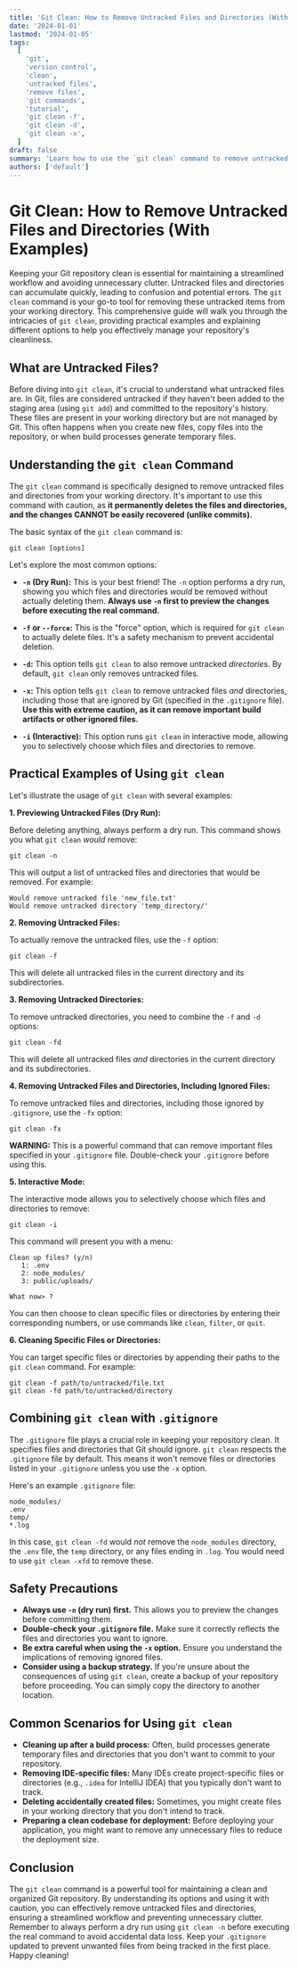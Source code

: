```yaml
---
title: 'Git Clean: How to Remove Untracked Files and Directories (With Examples)'
date: '2024-01-01'
lastmod: '2024-01-05'
tags:
  [
    'git',
    'version control',
    'clean',
    'untracked files',
    'remove files',
    'git commands',
    'tutorial',
    'git clean -f',
    'git clean -d',
    'git clean -x',
  ]
draft: false
summary: 'Learn how to use the `git clean` command to remove untracked files and directories from your working directory, ensuring a clean and organized codebase. This comprehensive guide provides detailed explanations and practical examples of common `git clean` usages.'
authors: ['default']
---
```


# Git Clean: How to Remove Untracked Files and Directories (With Examples)

Keeping your Git repository clean is essential for maintaining a streamlined workflow and avoiding unnecessary clutter. Untracked files and directories can accumulate quickly, leading to confusion and potential errors. The `git clean` command is your go-to tool for removing these untracked items from your working directory. This comprehensive guide will walk you through the intricacies of `git clean`, providing practical examples and explaining different options to help you effectively manage your repository's cleanliness.

## What are Untracked Files?

Before diving into `git clean`, it's crucial to understand what untracked files are. In Git, files are considered untracked if they haven't been added to the staging area (using `git add`) and committed to the repository's history. These files are present in your working directory but are not managed by Git. This often happens when you create new files, copy files into the repository, or when build processes generate temporary files.

## Understanding the `git clean` Command

The `git clean` command is specifically designed to remove untracked files and directories from your working directory. It's important to use this command with caution, as **it permanently deletes the files and directories, and the changes CANNOT be easily recovered (unlike commits).**

The basic syntax of the `git clean` command is:

```plaintext
git clean [options]
```

Let's explore the most common options:

- **`-n` (Dry Run):** This is your best friend! The `-n` option performs a dry run, showing you which files and directories _would_ be removed without actually deleting them. **Always use `-n` first to preview the changes before executing the real command.**

- **`-f` or `--force`:** This is the "force" option, which is required for `git clean` to actually delete files. It's a safety mechanism to prevent accidental deletion.

- **`-d`:** This option tells `git clean` to also remove untracked _directories_. By default, `git clean` only removes untracked files.

- **`-x`:** This option tells `git clean` to remove untracked files _and_ directories, including those that are ignored by Git (specified in the `.gitignore` file). **Use this with extreme caution, as it can remove important build artifacts or other ignored files.**

- **`-i` (Interactive):** This option runs `git clean` in interactive mode, allowing you to selectively choose which files and directories to remove.

## Practical Examples of Using `git clean`

Let's illustrate the usage of `git clean` with several examples:

**1. Previewing Untracked Files (Dry Run):**

Before deleting anything, always perform a dry run. This command shows you what `git clean` _would_ remove:

```plaintext
git clean -n
```

This will output a list of untracked files and directories that would be removed. For example:

```
Would remove untracked file 'new_file.txt'
Would remove untracked directory 'temp_directory/'
```

**2. Removing Untracked Files:**

To actually remove the untracked files, use the `-f` option:

```plaintext
git clean -f
```

This will delete all untracked files in the current directory and its subdirectories.

**3. Removing Untracked Directories:**

To remove untracked directories, you need to combine the `-f` and `-d` options:

```plaintext
git clean -fd
```

This will delete all untracked files _and_ directories in the current directory and its subdirectories.

**4. Removing Untracked Files and Directories, Including Ignored Files:**

To remove untracked files and directories, including those ignored by `.gitignore`, use the `-fx` option:

```plaintext
git clean -fx
```

**WARNING:** This is a powerful command that can remove important files specified in your `.gitignore` file. Double-check your `.gitignore` before using this.

**5. Interactive Mode:**

The interactive mode allows you to selectively choose which files and directories to remove:

```plaintext
git clean -i
```

This command will present you with a menu:

```
Clean up files? (y/n)
   1: .env
   2: node_modules/
   3: public/uploads/

What now> ?
```

You can then choose to clean specific files or directories by entering their corresponding numbers, or use commands like `clean`, `filter`, or `quit`.

**6. Cleaning Specific Files or Directories:**

You can target specific files or directories by appending their paths to the `git clean` command. For example:

```plaintext
git clean -f path/to/untracked/file.txt
git clean -fd path/to/untracked/directory
```

## Combining `git clean` with `.gitignore`

The `.gitignore` file plays a crucial role in keeping your repository clean. It specifies files and directories that Git should ignore. `git clean` respects the `.gitignore` file by default. This means it won't remove files or directories listed in your `.gitignore` unless you use the `-x` option.

Here's an example `.gitignore` file:

```
node_modules/
.env
temp/
*.log
```

In this case, `git clean -fd` would _not_ remove the `node_modules` directory, the `.env` file, the `temp` directory, or any files ending in `.log`. You would need to use `git clean -xfd` to remove these.

## Safety Precautions

- **Always use `-n` (dry run) first.** This allows you to preview the changes before committing them.
- **Double-check your `.gitignore` file.** Make sure it correctly reflects the files and directories you want to ignore.
- **Be extra careful when using the `-x` option.** Ensure you understand the implications of removing ignored files.
- **Consider using a backup strategy.** If you're unsure about the consequences of using `git clean`, create a backup of your repository before proceeding. You can simply copy the directory to another location.

## Common Scenarios for Using `git clean`

- **Cleaning up after a build process:** Often, build processes generate temporary files and directories that you don't want to commit to your repository.
- **Removing IDE-specific files:** Many IDEs create project-specific files or directories (e.g., `.idea` for IntelliJ IDEA) that you typically don't want to track.
- **Deleting accidentally created files:** Sometimes, you might create files in your working directory that you don't intend to track.
- **Preparing a clean codebase for deployment:** Before deploying your application, you might want to remove any unnecessary files to reduce the deployment size.

## Conclusion

The `git clean` command is a powerful tool for maintaining a clean and organized Git repository. By understanding its options and using it with caution, you can effectively remove untracked files and directories, ensuring a streamlined workflow and preventing unnecessary clutter. Remember to always perform a dry run using `git clean -n` before executing the real command to avoid accidental data loss. Keep your `.gitignore` updated to prevent unwanted files from being tracked in the first place. Happy cleaning!

